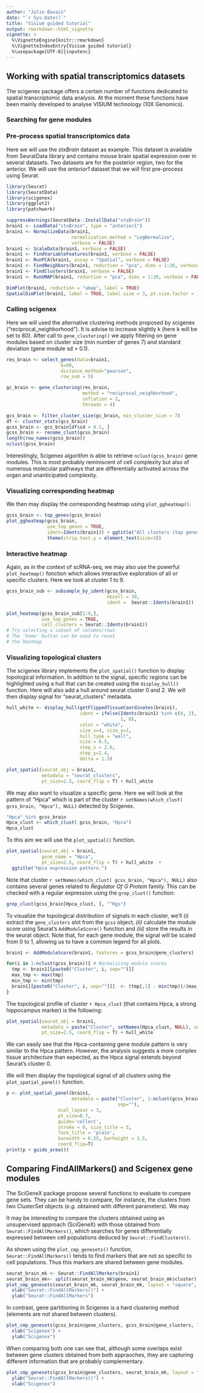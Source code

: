 ```yaml
---
author: "Julie Bavais"
date: "`r Sys.Date()`"
title: "Visium guided tutorial"
output: rmarkdown::html_vignette
vignette: >
  %\VignetteEngine{knitr::rmarkdown}
  %\VignetteIndexEntry{Visium guided tutorial}
  %\usepackage[UTF-8]{inputenc}
---
```



## Working with spatial transcriptomics datasets

The scigenex package offers a certain number of functions dedicated to spatial transcriptomic data analysis. At the moment these functions have been mainly developed to analyse VISIUM technology (10X Genomics).

### Searching for gene modules

### Pre-process spatial transcriptomics data

Here we will use the *stxBrain* dataset as example. This dataset is available from SeuratData library and contains mouse brain spatial expression over in several datasets. Two datasets are for the posterior region, two for the anterior. We will use the *anterior1* dataset that we will first pre-process using Seurat. 

```r
library(Seurat)
library(SeuratData)
library(scigenex)
library(ggplot2)
library(patchwork)

suppressWarnings(SeuratData::InstallData("stxBrain"))
brain1 <- LoadData("stxBrain", type = "anterior1")
brain1 <- NormalizeData(brain1, 
                        normalization.method = "LogNormalize",
                        verbose = FALSE)
brain1 <- ScaleData(brain1, verbose = FALSE)
brain1 <- FindVariableFeatures(brain1, verbose = FALSE)
brain1 <- RunPCA(brain1, assay = "Spatial", verbose = FALSE)
brain1 <- FindNeighbors(brain1, reduction = "pca", dims = 1:20, verbose = FALSE)
brain1 <- FindClusters(brain1, verbose = FALSE)
brain1 <- RunUMAP(brain1, reduction = "pca", dims = 1:20, verbose = FALSE)

DimPlot(brain1, reduction = "umap", label = TRUE)
SpatialDimPlot(brain1, label = TRUE, label.size = 3, pt.size.factor = 1.4)
```

### Calling scigenex

Here we will used the alternative clustering methods proposed by scigenex ("reciprocal_neighborhood"). It is advise to increase slightly k (here k will be set to 80). After call to `gene_clustering()` we apply filtering on gene modules based on cluster size (min number of genes 7) and standard deviation (gene module sd > 0.1). 

```r
res_brain <- select_genes(data=brain1,
                    k=80,
                    distance_method="pearson",
                    row_sum = 5)

gc_brain <- gene_clustering(res_brain, 
                            method = "reciprocal_neighborhood", 
                            inflation = 2, 
                            threads = 4)

gcs_brain <- filter_cluster_size(gc_brain, min_cluster_size = 7)
df <- cluster_stats(gcs_brain) 
gcss_brain <- gcs_brain[df$sd > 0.1, ]
gcss_brain <- rename_clust(gcss_brain)
length(row_names(gcss_brain))
nclust(gcss_brain)
```

Interestingly, Scigenex algorithm is able to retrieve `nclust(gcss_brain)` gene modules. This is most probably reminiscent of cell complexity but also of numerous molecular pathways that are differentially activated across the organ and unanticipated complexity.  

### Visualizing corresponding heatmap

We then may display the corresponding heatmap using `plot_ggheatmap()`.

```r
gcss_brain <- top_genes(gcss_brain)
plot_ggheatmap(gcss_brain, 
               use_top_genes = TRUE,
               ident=Idents(brain1)) + ggtitle("All clusters (top genes)") +
               theme(strip.text.y = element_text(size=3))
```

### Interactive heatmap

Again, as in the context of scRNA-seq, we may also  use the powerful `plot_heatmap()` fonction which allows interactive exploration of all or specific clusters. Here we look at cluster 1 to 9.

```r
gcss_brain_sub <- subsample_by_ident(gcss_brain, 
                                     nbcell = 30, 
                                     ident =  Seurat::Idents(brain1))

plot_heatmap(gcss_brain_sub[1:9,], 
             use_top_genes = TRUE, 
             cell_clusters = Seurat::Idents(brain1))
# Try selecting a subset of columns/rows
# The 'home' button can be used to reset
# the heatmap
```

### Visualizing topological clusters

The scigenex library implements the `plot_spatial()` function to display topological information. In addition to the signal, specific regions can be highlighted using a hull that can be created using the `display_hull()` function. Here will also add a hull around seurat cluster 0 and 2. We will then display signal for "seurat_clusters" metadata.

```r
hull_white <- display_hull(getFlippedTissueCoordinates(brain1),
                           ident = ifelse(Idents(brain1) %in% c(0, 2), 
                                          1, 0),
                           color = "white", 
                           size_x=4, size_y=3, 
                           hull_type = "wall", 
                           size = 0.5, 
                           step_x = 2.6, 
                           step_y=2.4, 
                           delta = 1.5)

plot_spatial(seurat_obj = brain1, 
             metadata = "seurat_clusters", 
             pt_size=2.5, coord_flip = T) + hull_white

```

We may also want to visualize a specific gene. Here we will look at the pattern of "Hpca" which is part of the cluster `r setNames(which_clust( gcss_brain, "Hpca"), NULL)` detected by Scigenex.

```r
"Hpca" %in% gcss_brain
Hpca_clust <- which_clust( gcss_brain, "Hpca")
Hpca_clust
```

To this aim we will use the `plot_spatial()` function.

```r
plot_spatial(seurat_obj = brain1, 
             gene_name = "Hpca",  
             pt_size=2.5, coord_flip = T) + hull_white  +
  ggtitle("Hpca expression pattern.")
```

Note that cluster `r setNames(which_clust( gcss_brain, "Hpca"), NULL)` also contains several genes related to *Regulator Of G Protein* family. This can be checked with a regular expression using the `grep_clust()` function:

```r
grep_clust(gcss_brain[Hpca_clust, ], "^Rgs")
```

To visualize the topological distribution of signals in each cluster, we'll *(i)* extract the `gene_clusters` slot from the `gcss` object, *(ii)* calculate the module score using Seurat's `AddModuleScore()` function and *(iii)* store the results in the seurat object. Note that, for each gene module, the signal will be scaled from 0 to 1, allowing us to have a common legend for all plots.

```r
brain1 <- AddModuleScore(brain1, features = gcss_brain@gene_clusters)

for(i in 1:nclust(gcss_brain)){ # Normalizing module scores
  tmp <- brain1[[paste0("Cluster", i, sep="")]] 
  max_tmp <- max(tmp)
  min_tmp <- min(tmp)
  brain1[[paste0("Cluster", i, sep="")]]  <- (tmp[,1] - min(tmp))/(max_tmp - min_tmp)
}
```

The topological profile of cluster `r Hpca_clust` (that contains Hpca, a strong hippocampus marker) is the following:


```r
plot_spatial(seurat_obj = brain1, 
             metadata = paste("Cluster", setNames(Hpca_clust, NULL), sep=""), 
             pt_size=2.5, coord_flip = T) + hull_white
```

We can easily see that the Hpca-containing gene module pattern is very similar to the Hpca pattern. However, the analysis suggests a more complex tissue architecture than expected, as the Hpca signal extends beyond Seurat's cluster 0.

We will then display the topological signal of all clusters using the `plot_spatial_panel()` function. 

```r
p <- plot_spatial_panel(brain1, 
                        metadata = paste("Cluster", 1:nclust(gcss_brain), 
                                         sep=""), 
                   ncol_layout = 3, 
                   pt_size=0.7, 
                   guide='collect',
                   stroke = 0, size_title = 5, 
                   face_title = 'plain', 
                   barwidth = 0.25, barheight = 1.5, 
                   coord_flip=T) 
print(p + guide_area())
```

## Comparing FindAllMarkers() and Scigenex gene modules

The SciGeneX package propose several functions to evaluate to compare gene sets. They can be handy to compare, for instance, the clusters from two ClusterSet objects (*e.g.* obtained with different parameters). We may

It may be interesting to compare the clusters obtained using an unsupervised approach (SciGeneX) with those obtained from `Seurat::FindAllMarkers()`, which searches for genes differentially expressed between cell populations deduced by `Seurat::FindClusters()`.

As shown using the `plot_cmp_genesets()` function, `Seurat::FindAllMarkers()` tends to find markers that are not so specific to cell populations. Thus this markers are shared between gene modules.

```r
seurat_brain_mk <- Seurat::FindAllMarkers(brain1)
seurat_brain_mk<- split(seurat_brain_mk$gene, seurat_brain_mk$cluster)
plot_cmp_genesets(seurat_brain_mk, seurat_brain_mk, layout = "square", transform="-log10" ) + 
  xlab("Seurat::FindAllMarkers()") + 
  ylab("Seurat::FindAllMarkers")
```

In contrast, gene partitioning in Scigenex is a hard clustering method (elements are not shared between clusters).

```r
plot_cmp_genesets(gcss_brain@gene_clusters, gcss_brain@gene_clusters, layout = "square", transform="-log10") + 
  xlab("Scigenex") + 
  ylab("Scigenex") 
```

When comparing both one can see that, although some overlaps exist between gene clusters obtained from both appraoches, they are capturing different information that are probably complementary.

```r
plot_cmp_genesets(gcss_brain@gene_clusters, seurat_brain_mk, layout = "square", transform="-log10" )  +
  ylab("Seurat::FindAllMarkers()") + 
  xlab("Scigenex")
```
